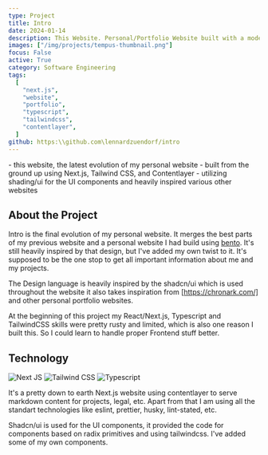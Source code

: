 ```yaml
---
type: Project
title: Intro
date: 2024-01-14
description: This Website. Personal/Portfolio Website built with a modern technology stack to showcase my projects and skills.
images: ["/img/projects/tempus-thumbnail.png"]
focus: False
active: True
category: Software Engineering
tags:
  [
    "next.js",
    "website",
    "portfolio",
    "typescript",
    "tailwindcss",
    "contentlayer",
  ]
github: https:\\github.com\lennardzuendorf/intro
---
```


<Callout>
    - this website, the latest evolution of my personal website
    - built from the ground up using Next.js, Tailwind CSS, and Contentlayer
    - utilizing shading/ui for the UI components and heavily inspired various other websites
</Callout>

## About the Project

Intro is the final evolution of my personal website. It merges the best parts of my previous website and a personal website I had build using [bento](https://bento.me/). It's still heavily inspired by that design, but I've added my own twist to it. It's supposed to be the one stop to get all important information about me and my projects.

The Design language is heavily inspired by the shadcn/ui which is used throughout the website it also takes inspiration from [https://chronark.com/] and other personal portfolio websites.

At the beginning of this project my React/Next.js, Typescript and TailwindCSS skills were pretty rusty and limited, which is also one reason I built this. So I could learn to handle proper Frontend stuff better.

## Technology

<ProjectTech>
  <Link href="https://nextjs.org/">
    <img
      src="https://img.shields.io/badge/Next-black?style=for-the-badge&logo=next.js&logoColor=white"
      alt="Next JS"
      className="rounded-sm"
    />
  </Link>
  <Link href="https://tailwindcss.com/">
    <img
      src="https://img.shields.io/badge/tailwindcss-%2338B2AC.svg?style=for-the-badge&logo=tailwind-css&logoColor=white"
      alt="Tailwind CSS"
      className="rounded-sm"
    />
  </Link>
  <Link href="https://www.typescriptlang.org/">
    <img
      src="https://img.shields.io/badge/TypeScript-3178C6.svg?style=for-the-badge&logo=TypeScript&logoColor=white"
      alt="Typescript"
      className="rounded-sm"
    />
  </Link>
</ProjectTech>

It's a pretty down to earth Next.js website using contentlayer to serve markdown content for projects, legal, etc. Apart from that I am using all the standart technologies like eslint, prettier, husky, lint-stated, etc.

Shadcn/ui is used for the UI components, it provided the code for components based on radix primitives and using tailwindcss. I've added some of my own components.
